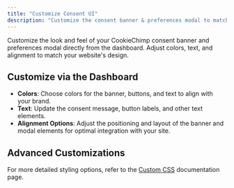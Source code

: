 ```yaml
---
title: "Customize Consent UI"
description: "Customize the consent banner & preferences modal to match your branding."
---
```


Customize the look and feel of your CookieChimp consent banner and preferences modal directly from the dashboard. Adjust colors, text, and alignment to match your website's design.

## Customize via the Dashboard

- **Colors**: Choose colors for the banner, buttons, and text to align with your brand.
- **Text**: Update the consent message, button labels, and other text elements.
- **Alignment Options**: Adjust the positioning and layout of the banner and modal elements for optimal integration with your site.

## Advanced Customizations

For more detailed styling options, refer to the [Custom CSS](/docs/advanced/custom-css) documentation page.
